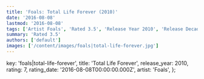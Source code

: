 ```yaml
---
title: 'Foals: Total Life Forever (2010)'
date: '2016-08-08'
lastmod: '2016-08-08'
tags: ['Artist Foals', 'Rated 3.5', 'Release Year 2010', 'Release Decade 2010']
summary: 'Rated 3.5'
authors: ['default']
images: ['/content/images/foals|total-life-forever.jpg']
---
```


  key: 'foals|total-life-forever',
  title: 'Total Life Forever',
  release_year: 2010,
  rating: 7,
  rating_date: '2016-08-08T00:00:00.000Z',
  artist: 'Foals',
};

<MusicRating data={data} />

